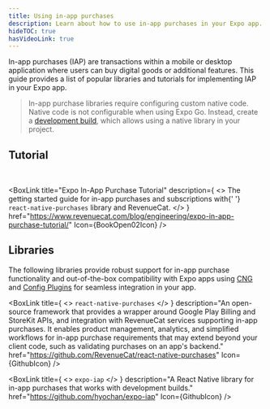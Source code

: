 ```yaml
---
title: Using in-app purchases
description: Learn about how to use in-app purchases in your Expo app.
hideTOC: true
hasVideoLink: true
---
```




In-app purchases (IAP) are transactions within a mobile or desktop application where users can buy digital goods or additional features. This guide provides a list of popular libraries and tutorials for implementing IAP in your Expo app.

> In-app purchase libraries require configuring custom native code. Native code is not configurable when using Expo Go. Instead, create a [development build](/develop/development-builds/introduction/), which allows using a native library in your project.

## Tutorial

<VideoBoxLink videoId="R3fLKC-2Qh0" title="Watch: How to Implement In-App Purchases in Expo" />

<br />

<BoxLink
  title="Expo In-App Purchase Tutorial"
  description={
    <>
      The getting started guide for in-app purchases and subscriptions with{' '}
      <CODE>react-native-purchases</CODE> library and RevenueCat.
    </>
  }
  href="https://www.revenuecat.com/blog/engineering/expo-in-app-purchase-tutorial/"
  Icon={BookOpen02Icon}
/>

## Libraries

The following libraries provide robust support for in-app purchase functionality and out-of-the-box compatibility with Expo apps using [CNG](/workflow/continuous-native-generation/) and [Config Plugins](/config-plugins/introduction/) for seamless integration in your app.

<BoxLink
  title={
    <>
      <CODE>react-native-purchases</CODE>
    </>
  }
  description="An open-source framework that provides a wrapper around Google Play Billing and StoreKit APIs, and integration with RevenueCat services supporting in-app purchases. It enables product management, analytics, and simplified workflows for in-app purchase requirements that may extend beyond your client code, such as validating purchases on an app's backend."
  href="https://github.com/RevenueCat/react-native-purchases"
  Icon={GithubIcon}
/>

<BoxLink
  title={
    <>
      <CODE>expo-iap</CODE>
    </>
  }
  description="A React Native library for in-app purchases that works with development builds."
  href="https://github.com/hyochan/expo-iap"
  Icon={GithubIcon}
/>

